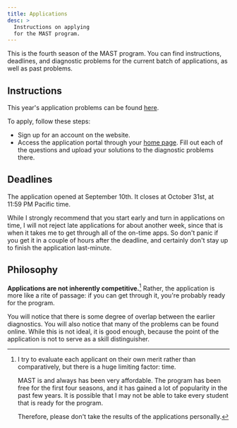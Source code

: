 ```yaml
---
title: Applications
desc: >
  Instructions on applying
  for the MAST program.
---
```


This is the fourth season
of the MAST program.
You can find instructions,
deadlines, and diagnostic
problems for the current batch
of applications,
as well as past problems.

## Instructions

This year's application
problems can be found
[here](diagnostic/season4.pdf).

To apply, follow these steps:

- Sign up for an account
  on the website.
- Access the application portal
  through your [home page](home).
  Fill out each of the questions
  and upload your solutions to
  the diagnostic problems there.

## Deadlines

The application opened at
September 10th.
It closes at October 31st,
at 11:59 PM Pacific time.

While I strongly recommend
that you start early and
turn in applications on time,
I will not reject late applications
for about another week, since that
is when it takes me to get through
all of the on-time apps.
So don't panic if you get it in
a couple of hours after the deadline,
and certainly don't stay up
to finish the application last-minute.

## Philosophy

**Applications are not
inherently competitive.**[^competitive]
Rather, the application is more like
a rite of passage:
if you can get through it,
you're probably ready for the program.

[^competitive]:
    I try to evaluate each applicant
    on their own merit rather than
    comparatively,
    but there is a huge limiting
    factor: time.

    MAST is and always has been
    very affordable.
    The program has been free
    for the first four seasons,
    and it has gained
    a lot of popularity
    in the past few years.
    It is possible that I may not
    be able to take every student
    that is ready for the program.

    Therefore, please don't take
    the results of the applications
    personally.

You will notice that
there is some degree of overlap
between the earlier diagnostics.
You will also notice that many
of the problems can be found online.
While this is not ideal,
it is good enough, because the point
of the application is not
to serve as a skill distinguisher.
